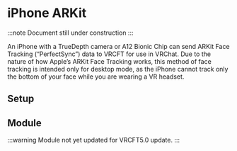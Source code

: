 # iPhone ARKit 

:::note
Document still under construction
:::

An iPhone with a TrueDepth camera or A12 Bionic Chip can send ARKit Face Tracking (“PerfectSync”) data to VRCFT for use in VRChat. 
Due to the nature of how Apple’s ARKit Face Tracking works, this method of face tracking is intended only for desktop mode, as the iPhone cannot track only the bottom of your face while you are wearing a VR headset.

## Setup 

## Module

:::warning
Module not yet updated for VRCFT5.0 update.
:::
